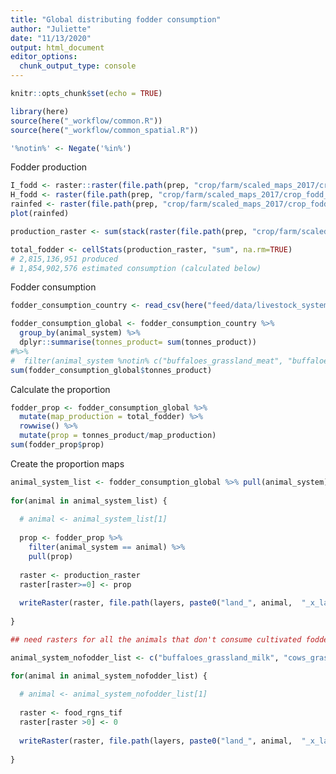 ```yaml
---
title: "Global distributing fodder consumption"
author: "Juliette"
date: "11/13/2020"
output: html_document
editor_options: 
  chunk_output_type: console
---
```


```r
knitr::opts_chunk$set(echo = TRUE)

library(here)
source(here("_workflow/common.R"))
source(here("_workflow/common_spatial.R"))

'%notin%' <- Negate('%in%')

```

Fodder production
```r

I_fodd <- raster::raster(file.path(prep, "crop/farm/scaled_maps_2017/crop_fodd_I_scaled.tif")) # Irrigated from GAEZ
H_fodd <- raster(file.path(prep, "crop/farm/scaled_maps_2017/crop_fodd_H_scaled.tif")) # High Input, rainfed (portion of rainfed with hihg inputs based on proportion of inputs used in country on other crops)
rainfed <- raster(file.path(prep, "crop/farm/scaled_maps_2017/crop_fodd_rainfed_scaled.tif")) # Rainfed from GAEZ
plot(rainfed)

production_raster <- sum(stack(raster(file.path(prep, "crop/farm/scaled_maps_2017/crop_fodd_I_scaled.tif")), raster(file.path(prep, "crop/farm/scaled_maps_2017/crop_fodd_rainfed_scaled.tif"))))

total_fodder <- cellStats(production_raster, "sum", na.rm=TRUE)
# 2,815,136,951 produced
# 1,854,902,576 estimated consumption (calculated below)
```


Fodder consumption
```r

fodder_consumption_country <- read_csv(here("feed/data/livestock_system_country_fodder_consumption.csv"))

fodder_consumption_global <- fodder_consumption_country %>% 
  group_by(animal_system) %>% 
  dplyr::summarise(tonnes_product= sum(tonnes_product)) 
#%>% 
#  filter(animal_system %notin% c("buffaloes_grassland_meat", "buffaloes_mixed_meat"))
sum(fodder_consumption_global$tonnes_product)
```

Calculate the proportion

```r

fodder_prop <- fodder_consumption_global %>% 
  mutate(map_production = total_fodder) %>% 
  rowwise() %>% 
  mutate(prop = tonnes_product/map_production)
sum(fodder_prop$prop)

```


Create the proportion maps
```r

animal_system_list <- fodder_consumption_global %>% pull(animal_system)
  
for(animal in animal_system_list) {
  
  # animal <- animal_system_list[1]
  
  prop <- fodder_prop %>% 
    filter(animal_system == animal) %>% 
    pull(prop)
  
  raster <- production_raster
  raster[raster>=0] <- prop
  
  writeRaster(raster, file.path(layers, paste0("land_", animal,  "_x_land_fodd_crop_produce.tif", sep = "")), format = "GTiff", overwrite = TRUE)
  
}

## need rasters for all the animals that don't consume cultivated fodder

animal_system_nofodder_list <- c("buffaloes_grassland_milk", "cows_grassland_meat", "cows_grassland_milk", "goats_grassland_meat", "goats_grassland_milk", "sheep_grassland_meat", "sheep_grassland_milk", "chickens_industrial_meat", "chickens_industrial_eggs", "chickens_backyard_eggs&meat", "pigs_industrial_meat", "pigs_intermediate_meat", "pigs_backyard_meat")

for(animal in animal_system_nofodder_list) {
  
  # animal <- animal_system_nofodder_list[1]
  
  raster <- food_rgns_tif
  raster[raster >0] <- 0
  
  writeRaster(raster, file.path(layers, paste0("land_", animal,  "_x_land_fodd_crop_feed.tif", sep = "")), format = "GTiff", overwrite = TRUE)
  
}


```

